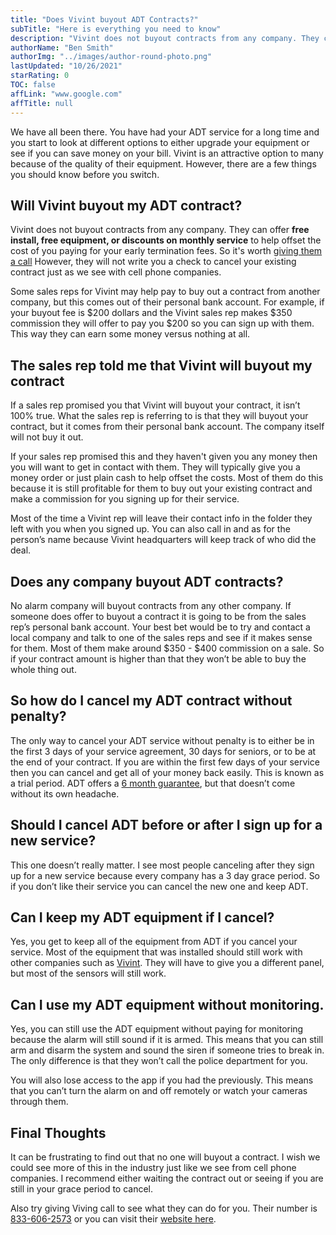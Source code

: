 ```yaml
---
title: "Does Vivint buyout ADT Contracts?"
subTitle: "Here is everything you need to know"
description: "Vivint does not buyout contracts from any company. They can offer free install, free equipment, or discounts on monthly service to help offset the cost of you paying for your early termination fees."
authorName: "Ben Smith"
authorImg: "../images/author-round-photo.png"
lastUpdated: "10/26/2021"
starRating: 0
TOC: false
affLink: "www.google.com"
affTitle: null
---
```


We have all been there. You have had your ADT service for a long time and you start to look at different options to either upgrade your equipment or see if you can save money on your bill. Vivint is an attractive option to many because of the quality of their equipment. However, there are a few things you should know before you switch.

## Will Vivint buyout my ADT contract?

Vivint does not buyout contracts from any company. They can offer **free install, free equipment, or discounts on monthly service** to help offset the cost of you paying for your early termination fees. So it's worth [giving them a call](https://t.vivint.com/?c=1829&lp=159) However, they will not write you a check to cancel your existing contract just as we see with cell phone companies.

Some sales reps for Vivint may help pay to buy out a contract from another company, but this comes out of their personal bank account. For example, if your buyout fee is $200 dollars and the Vivint sales rep makes $350 commission they will offer to pay you \$200 so you can sign up with them. This way they can earn some money versus nothing at all.

## The sales rep told me that Vivint will buyout my contract

If a sales rep promised you that Vivint will buyout your contract, it isn’t 100% true. What the sales rep is referring to is that they will buyout your contract, but it comes from their personal bank account. The company itself will not buy it out.

If your sales rep promised this and they haven't given you any money then you will want to get in contact with them. They will typically give you a money order or just plain cash to help offset the costs. Most of them do this because it is still profitable for them to buy out your existing contract and make a commission for you signing up for their service.

Most of the time a Vivint rep will leave their contact info in the folder they left with you when you signed up. You can also call in and as for the person’s name because Vivint headquarters will keep track of who did the deal.

## Does any company buyout ADT contracts?

No alarm company will buyout contracts from any other company. If someone does offer to buyout a contract it is going to be from the sales rep’s personal bank account. Your best bet would be to try and contact a local company and talk to one of the sales reps and see if it makes sense for them. Most of them make around $350 - $400 commission on a sale. So if your contract amount is higher than that they won’t be able to buy the whole thing out.

## So how do I cancel my ADT contract without penalty?

The only way to cancel your ADT service without penalty is to either be in the first 3 days of your service agreement, 30 days for seniors, or to be at the end of your contract. If you are within the first few days of your service then you can cancel and get all of your money back easily. This is known as a trial period. ADT offers a [6 month guarantee](https://www.adt.com/about-adt/legal/residential-terms-and-conditions), but that doesn’t come without its own headache.

## Should I cancel ADT before or after I sign up for a new service?

This one doesn’t really matter. I see most people canceling after they sign up for a new service because every company has a 3 day grace period. So if you don’t like their service you can cancel the new one and keep ADT.

## Can I keep my ADT equipment if I cancel?

Yes, you get to keep all of the equipment from ADT if you cancel your service. Most of the equipment that was installed should still work with other companies such as [Vivint](/posts/vivint-review/). They will have to give you a different panel, but most of the sensors will still work.

## Can I use my ADT equipment without monitoring.

Yes, you can still use the ADT equipment without paying for monitoring because the alarm will still sound if it is armed. This means that you can still arm and disarm the system and sound the siren if someone tries to break in. The only difference is that they won’t call the police department for you.

You will also lose access to the app if you had the previously. This means that you can’t turn the alarm on and off remotely or watch your cameras through them.

## Final Thoughts

It can be frustrating to find out that no one will buyout a contract. I wish we could see more of this in the industry just like we see from cell phone companies. I recommend either waiting the contract out or seeing if you are still in your grace period to cancel.

Also try giving Viving call to see what they can do for you. Their number is [833-606-2573](tel:18336062573) or you can visit their [website here](https://t.vivint.com/?c=1829&lp=159).
